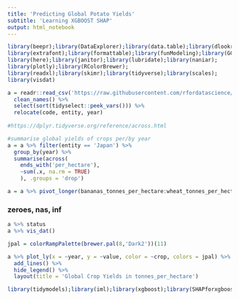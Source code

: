 ---
title: 'Predicting Global Potato Yields'
subtitle: 'Learning XGBOOST SHAP'
output: html_notebook
---

```{r include=FALSE}
library(beepr);library(DataExplorer);library(data.table);library(dlookr);
library(extrafont);library(formattable);library(funModeling);library(GGally);
library(here);library(janitor);library(lubridate);library(naniar);
library(plotly);library(RColorBrewer);
library(readxl);library(skimr);library(tidyverse);library(scales);
library(visdat)

a = readr::read_csv('https://raw.githubusercontent.com/rfordatascience/tidytuesday/master/data/2020/2020-09-01/key_crop_yields.csv') %>% 
  clean_names() %>% 
  select(sort(tidyselect::peek_vars())) %>% 
  relocate(code, entity, year)
  
#https://dplyr.tidyverse.org/reference/across.html

#summarise global yields of crops per/by year
a = a %>% filter(entity == 'Japan') %>% 
  group_by(year) %>% 
  summarise(across(
    ends_with('per_hectare'),
    ~sum(.x, na.rm = TRUE)
    ), .groups = 'drop')

a = a %>% pivot_longer(bananas_tonnes_per_hectare:wheat_tonnes_per_hectare) %>% rename('crop' = 'name')
```

### zeroes, nas, inf
```{r}
a %>% status
a %>% vis_dat()
```
```{r}
jpal = colorRampPalette(brewer.pal(8,'Dark2'))(11)

a %>% plot_ly(x = ~year, y = ~value, color = ~crop, colors = jpal) %>% 
  add_lines() %>%
  hide_legend() %>% 
  layout(title = 'Global Crop Yields in tonnes_per_hectare')
```


```{r include=FALSE}
library(tidymodels);library(iml);library(xgboost);library(SHAPforxgboost)
```


